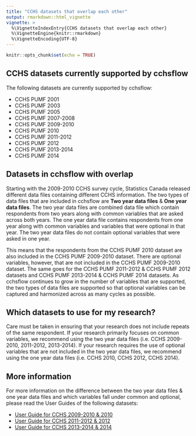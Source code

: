 ```yaml
---
title: "CCHS datasets that overlap each other"
output: rmarkdown::html_vignette
vignette: >
  %\VignetteIndexEntry{CCHS datasets that overlap each other}     
  %\VignetteEngine{knitr::rmarkdown} 
  %\VignetteEncoding{UTF-8}
---
```


```r
knitr::opts_chunk$set(echo = TRUE)
```

## CCHS datasets currently supported by cchsflow

The following datasets are currently supported by cchsflow:

* CCHS PUMF 2001
* CCHS PUMF 2003
* CCHS PUMF 2005
* CCHS PUMF 2007-2008
* CCHS PUMF 2009-2010
* CCHS PUMF 2010
* CCHS PUMF 2011-2012
* CCHS PUMF 2012
* CCHS PUMF 2013-2014
* CCHS PUMF 2014

## Datasets in cchsflow with overlap

Starting with the 2009-2010 CCHS survey cycle, Statistics Canada released different data files containing different CCHS information. The two types of data files that are included in cchsflow are **Two year data files** & **One year data files**. The two year data files are combined data file which contain respondents from two years along with common variables that are asked across both years. The one year data file contains respondents from one year along with common variables and variables that were optional in that year. The two year data files do not contain optional variables that were asked in one year.

This means that the respondents from the CCHS PUMF 2010 dataset are also included in the CCHS PUMF 2009-2010 dataset. There are optional variables, however, that are not included in the CCHS PUMF 2009-2010 dataset. The same goes for the CCHS PUMF 2011-2012 & CCHS PUMF 2012 datasets and CCHS PUMF 2013-2014 & CCHS PUMF 2014 datasets. As cchsflow continues to grow in the number of variables that are supported, the two types of data files are supported so that optional variables can be captured and harmonized across as many cycles as possible.

## Which datasets to use for my research?

Care must be taken in ensuring that your research does not include repeats of the same respondent. If your research primarily focuses on common variables, we recommend using the two year data files (i.e. CCHS 2009-2010, 2011-2012, 2013-2014). If your research requires the use of optional variables that are not included in the two year data files, we recommend using the one year data files (i.e. CCHS 2010, CCHS 2012, CCHS 2014).

## More information

For more information on the difference between the two year data files & one year data files and which variables fall under common and optional, please read the User Guides of the following datasets:

* [User Guide for CCHS 2009-2010 & 2010](https://osf.io/tdvqm/)
* [User Guide for CCHS 2011-2012 & 2012](https://osf.io/6ps5k/)
* [User Guide for CCHS 2013-2014 & 2014](https://osf.io/w6p2f/)
